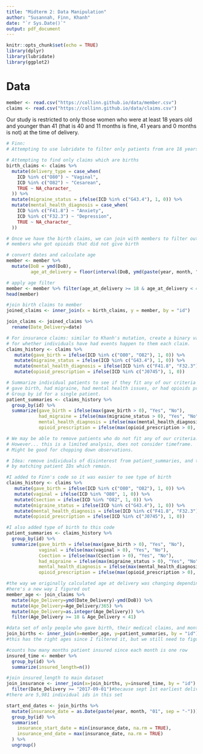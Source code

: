 ---
title: "Midterm 2: Data Manipulation"
author: "Susannah, Finn, Khanh"
date: "`r Sys.Date()`"
output: pdf_document
---

```{r setup, include=FALSE}
knitr::opts_chunk$set(echo = TRUE)
library(dplyr)
library(lubridate)
library(ggplot2)
```

# Data

```{r}
member <- read.csv("https://collinn.github.io/data/member.csv")
claims <- read.csv("https://collinn.github.io/data/claims.csv")
```

Our study is restricted to only those women who were at least 18 years old and younger than 41 (that is 40 and 11 months is fine, 41 years and 0 months is not) at the time of delivery.

```{r}
# Finn:
# Attempting to use lubridate to filter only patients from are 18 years old and younger than 41. 


```

```{r}
# Attempting to find only claims which are births 
birth_claims <- claims %>% 
  mutate(delivery_type = case_when(
    ICD %in% c("O80") ~ "Vaginal",
    ICD %in% c("O82") ~ "Cesarean",
    TRUE ~ NA_character_
  )) %>%
  mutate(migraine_status = ifelse(ICD %in% c("G43.4"), 1, 0)) %>%
  mutate(mental_health_diagnosis = case_when(
    ICD %in% c("F41.8") ~ "Anxiety",
    ICD %in% c("F32.3") ~ "Depression",
    TRUE ~ NA_character_
  ))

# Once we have the birth claims, we can join with members to filter out any
# members who got opioids that did not give birth


```

```{r}
# convert dates and calculate age
member <- member %>%
  mutate(DoB = ymd(DoB),
         age_at_delivery = floor(interval(DoB, ymd(paste(year, month, "01", sep="-"))) / years(1)))

# apply age filter
member <- member %>% filter(age_at_delivery >= 18 & age_at_delivery < 41)
head(member)
```


```{r}
#join birth claims to member
joined_claims <- inner_join(x = birth_claims, y = member, by = "id")

join_claims <- joined_claims %>%
  rename(Date_Delivery=date)
```

```{r}
# For insurance claims: similar to Khanh's mutation, create a binary variable
# for whether individuals have had events happen to them each claim.
claims_history <- claims %>% 
   mutate(gave_birth = ifelse(ICD %in% c("O80", "O82"), 1, 0)) %>%
   mutate(migraine_status = ifelse(ICD %in% c("G43.4"), 1, 0)) %>%
   mutate(mental_health_diagnosis = ifelse(ICD %in% c("F41.8", "F32.3"), 1, 0)) %>%
   mutate(opioid_prescription = ifelse(ICD %in% c("J0745"), 1, 0))

# Summarize individual patients to see if they fit any of our criteria of interest:
# gave birth, had migraine, had mental health issues, or had opioids prescribed. 
# Group by id for a single patient. 
patient_summaries <- claims_history %>% 
  group_by(id) %>%
  summarize(gave_birth = ifelse(max(gave_birth > 0), "Yes", "No"),
            had_migraine = ifelse(max(migraine_status > 0), "Yes", "No"),
            mental_health_diagnosis = ifelse(max(mental_health_diagnosis > 0), "Yes", "No"),
            opioid_prescription = ifelse(max(opioid_prescription > 0), "Yes", "No"))

# We may be able to remove patients who do not fit any of our criteria.
# However... this is a limited analysis, does not consider timeframe.
# Might be good for chopping down observations.

# Idea: remove individuals of disinterest from patient_summaries, and then join
# by matching patient IDs which remain.
```

```{r}
#I added to Finn's code so it was easier to see type of birth
claims_history <- claims %>% 
   mutate(gave_birth = ifelse(ICD %in% c("O80", "O82"), 1, 0)) %>%
   mutate(vaginal = ifelse(ICD %in% "O80", 1, 0)) %>%
   mutate(Csection = ifelse(ICD %in% "O82", 1, 0)) %>%
   mutate(migraine_status = ifelse(ICD %in% c("G43.4"), 1, 0)) %>%
   mutate(mental_health_diagnosis = ifelse(ICD %in% c("F41.8", "F32.3"), 1, 0)) %>%
   mutate(opioid_prescription = ifelse(ICD %in% c("J0745"), 1, 0))
```

```{r}
#I also added type of birth to this code
patient_summaries <- claims_history %>% 
  group_by(id) %>%
  summarize(gave_birth = ifelse(max(gave_birth > 0), "Yes", "No"),
            vaginal = ifelse(max(vaginal > 0), "Yes", "No"),
            Csection = ifelse(max(Csection > 0), "Yes", "No"),
            had_migraine = ifelse(max(migraine_status > 0), "Yes", "No"),
            mental_health_diagnosis = ifelse(max(mental_health_diagnosis > 0), "Yes", "No"),
            opioid_prescription = ifelse(max(opioid_prescription > 0), "Yes", "No"))
```

```{r}
#the way we originally calculated age at delivery was changing depending on the insurance year
#here's a new way I figured out
member_age <- join_claims %>%
  mutate(Age_Delivery=ymd(Date_Delivery)-ymd(DoB)) %>%
  mutate(Age_Delivery=Age_Delivery/365) %>%
  mutate(Age_Delivery=as.integer(Age_Delivery)) %>%
  filter(Age_Delivery >= 18 & Age_Delivery < 41)
```

```{r}
#data set of only people who gave birth, their medical claims, and months insured
join_births <- inner_join(x=member_age, y=patient_summaries, by = "id")
#this has the right ages since I filtered it, but we still need to figure out how long they were insured
```

```{r}
#counts how many months patient insured since each month is one row
insured_time <- member %>%
  group_by(id) %>%
  summarize(insured_length=n())

#join insured_length to main dataset
join_insurance <- inner_join(x=join_births, y=insured_time, by = "id") %>%
  filter(Date_Delivery >= "2017-09-01")#because sept 1st earliest delivery date we can gurantee they were insured 9 months before if insured starting on jan 1st
#there are 5,981 individual ids in this set
```

```{r}
start_end_dates <- join_births %>%
  mutate(insurance_date = as.Date(paste(year, month, "01", sep = "-"))) %>%
  group_by(id) %>%
  summarise(
    insurance_start_date = min(insurance_date, na.rm = TRUE),
    insurance_end_date = max(insurance_date, na.rm = TRUE)
  ) %>%
  ungroup()
```

